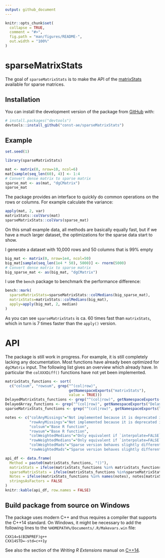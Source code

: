 ```yaml
---
output: github_document
---
```


<!-- README.md is generated from README.Rmd. Please edit that file -->

```r
knitr::opts_chunk$set(
  collapse = TRUE,
  comment = "#>",
  fig.path = "man/figures/README-",
  out.width = "100%"
)
```
# sparseMatrixStats

<!-- badges: start -->
<!-- badges: end -->

The goal of `sparseMatrixStats` is to make the API of the [matrixStats](https://github.com/HenrikBengtsson/matrixStats) available
for sparse matrices.

## Installation

You can install the development version of the package from [GitHub](https://github.com/const-ae/sparseMatrixStats) with:

``` r
# install.packages("devtools")
devtools::install_github("const-ae/sparseMatrixStats")
```


## Example

```r
set.seed(1)
```


```r
library(sparseMatrixStats)
```


```r
mat <- matrix(0, nrow=10, ncol=6)
mat[sample(seq_len(60), 4)] <- 1:4
# Convert dense matrix to sparse matrix
sparse_mat <- as(mat, "dgCMatrix")
sparse_mat
```

The package provides an interface to quickly do common operations on the rows or columns. For example calculate
the variance:

```r
apply(mat, 2, var)
matrixStats::colVars(mat)
sparseMatrixStats::colVars(sparse_mat)
```

On this small example data, all methods are basically equally fast, but if we have a much larger dataset, the 
optimizations for the sparse data start to show.

I generate a dataset with 10,000 rows and 50 columns that is 99% empty

```r
big_mat <- matrix(0, nrow=1e4, ncol=50)
big_mat[sample(seq_len(1e4 * 50), 5000)] <- rnorm(5000)
# Convert dense matrix to sparse matrix
big_sparse_mat <- as(big_mat, "dgCMatrix")
```

I use the `bench` package to benchmark the performance difference:

```r
bench::mark(
  sparseMatrixStats=sparseMatrixStats::colMedians(big_sparse_mat),
  matrixStats=matrixStats::colMedians(big_mat),
  apply=apply(big_mat, 2, median)
)
```


As you can see `sparseMatrixStats` is ca. 60 times fast than `matrixStats`, which in turn is 7 times faster than the `apply()` version.





# API

The package is still work in progress. For example, it is still completely lacking any documentation.
Most functions have already been optimized for `dgCMatrix` input. The following list gives an overview which already have. In
particular the `colXXXDiff()` functions have not yet been implemented.

```r
matrixStats_functions <- sort(
  c("colsum", "rowsum", grep("^(col|row)", 
                             getNamespaceExports("matrixStats"), 
                             value = TRUE)))
DelayedMatrixStats_functions <- grep("^(col|row)", getNamespaceExports("DelayedMatrixStats"), value=TRUE)
DelayedArray_functions <- grep("^(col|row)", getNamespaceExports("DelayedArray"), value=TRUE)
sparseMatrixStats_functions <- grep("^(col|row)", getNamespaceExports("sparseMatrixStats"), value=TRUE)

notes <- c("colAnyMissings"="Not implemented because it is deprecated in favor of `colAnyNAs()`",
           "rowAnyMissings"="Not implemented because it is deprecated in favor of `rowAnyNAs()`",
           "colsum"="Base R function",
           "rowsum"="Base R function",
           "colWeightedMedians"="Only equivalent if `interpolate=FALSE`",
           "rowWeightedMedians"="Only equivalent if `interpolate=FALSE`",
           "colWeightedMads"="Sparse version behaves slightly differently, because it always uses `interpolate=FALSE`.",
           "rowWeightedMads"="Sparse version behaves slightly differently, because it always uses `interpolate=FALSE`.")

api_df <- data.frame(
  Method = paste0(matrixStats_functions, "()"),
  matrixStats = ifelse(matrixStats_functions %in% matrixStats_functions, "✔", "❌"),
  sparseMatrixStats = ifelse(matrixStats_functions %in%sparseMatrixStats_functions, "✔", "❌"),
  Notes = ifelse(matrixStats_functions %in% names(notes), notes[matrixStats_functions], ""),
  stringsAsFactors = FALSE
)
knitr::kable(api_df, row.names = FALSE)

```


## Build package from source on Windows

The package uses modern C++ and thus requires a compiler that supports the C++14 standard. On Windows, it might
be necessary to add the following lines to the `%HOMEPATH%/Documents/.R/Makevars.win` file:

```make
CXX14=$(BINPREF)g++
CXX14STD=-std=c++1y
```

See also the section of the _Writing R Extensions_ manual on [C++14](https://cran.r-project.org/doc/manuals/r-release/R-exts.html#Using-C_002b_002b14-code).
